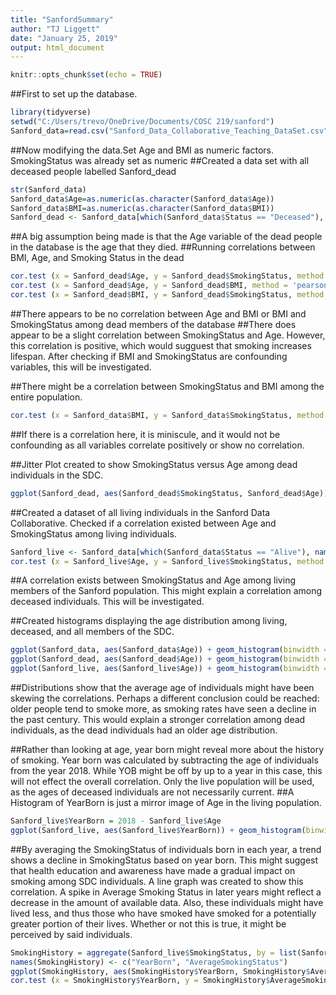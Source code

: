 ---
title: "SanfordSummary"
author: "TJ Liggett"
date: "January 25, 2019"
output: html_document
---

```{r setup, include=FALSE}
knitr::opts_chunk$set(echo = TRUE)
```


##First to set up the database.

```{r}
library(tidyverse)
setwd("C:/Users/trevo/OneDrive/Documents/COSC 219/sanford")
Sanford_data=read.csv("Sanford_Data_Collaborative_Teaching_DataSet.csv")
```

##Now modifying the data.Set Age and BMI as numeric factors. SmokingStatus was already set as numeric
##Created a data set with all deceased people labelled Sanford_dead 

```{r}
str(Sanford_data)
Sanford_data$Age=as.numeric(as.character(Sanford_data$Age))
Sanford_data$BMI=as.numeric(as.character(Sanford_data$BMI))
Sanford_dead <- Sanford_data[which(Sanford_data$Status == "Deceased"), names(Sanford_data) %in% c("ID", "Sex","Age","BMI","Diabetes","SmokingStatus")]
```


##A big assumption being made is that the Age variable of the dead people in the database is the age that they died.
##Running correlations between BMI, Age, and Smoking Status in the dead 

```{r}
cor.test (x = Sanford_dead$Age, y = Sanford_dead$SmokingStatus, method = 'pearson')
cor.test (x = Sanford_dead$Age, y = Sanford_dead$BMI, method = 'pearson')
cor.test (x = Sanford_dead$BMI, y = Sanford_dead$SmokingStatus, method = 'pearson')
```

##There appears to be no correlation between Age and BMI or BMI and SmokingStatus among dead members of the database
##There does appear to be a slight correlation between SmokingStatus and Age. However, this correlation is positive, which would sugguest that smoking increases lifespan. After checking if BMI and SmokingStatus are confounding variables, this will be investigated.


##There might be a correlation between SmokingStatus and BMI among the entire population.
```{r}
cor.test (x = Sanford_data$BMI, y = Sanford_data$SmokingStatus, method = 'pearson')
```

##If there is a correlation here, it is miniscule, and it would not be confounding as all variables correlate positively or show no correlation.

##Jitter Plot created to show SmokingStatus versus Age among dead individuals in the SDC.
```{r}
ggplot(Sanford_dead, aes(Sanford_dead$SmokingStatus, Sanford_dead$Age)) + geom_jitter(color = "midnightblue", size = 0.75) + theme_bw() + labs(title = "Figure 2.0: Age at Death and Smoking Status of Dead Individuals in the SDC", x = "Smoking Status", y = "Age at Death")
```

##Created a dataset of all living individuals in the Sanford Data Collaborative. Checked if a correlation existed between Age and SmokingStatus among living individuals.
```{r}
Sanford_live <- Sanford_data[which(Sanford_data$Status == "Alive"), names(Sanford_data) %in% c("ID", "Sex","Age","BMI","Diabetes","SmokingStatus")]
cor.test (x = Sanford_live$Age, y = Sanford_live$SmokingStatus, method = 'pearson')
```
##A correlation exists between SmokingStatus and Age among living members of the Sanford population. This might explain a correlation among deceased individuals. This will be investigated.

##Created histograms displaying the age distribution among living, deceased, and all members of the SDC.
```{r}
ggplot(Sanford_data, aes(Sanford_data$Age)) + geom_histogram(binwidth = 1, fill = "seashell4") + theme_bw() + labs(title = "Figure 3.0: Frequency of Age of Individuals in SDC", x = "Age", y = "Frequency")
ggplot(Sanford_dead, aes(Sanford_dead$Age)) + geom_histogram(binwidth = 1, fill = "seashell4") + theme_bw() + labs(title = "Figure 3.1: Frequency of Age of Deceased Individuals in SDC", x = "Age", y = "Frequency")
ggplot(Sanford_live, aes(Sanford_live$Age)) + geom_histogram(binwidth = 1, fill = "seashell4") + theme_bw() + labs(title = "Figure 3.2: Frequency of Age of Living Individuals in SDC", x = "Age", y = "Frequency")
```
##Distributions show that the average age of individuals might have been skewing the correlations. Perhaps a different conclusion could be reached: older people tend to smoke more, as smoking rates have seen a decline in the past century. This would explain a stronger correlation among dead individuals, as the dead individuals had an older age distribution.

##Rather than looking at age, year born might reveal more about the history of smoking. Year born was calculated by subtracting the age of individuals from the year 2018. While YOB might be off by up to a year in this case, this will not effect the overall correlation. Only the live population will be used, as the ages of deceased individuals are not necessarily current.
##A Histogram of YearBorn is just a mirror image of Age in the living population.
```{r}
Sanford_live$YearBorn = 2018 - Sanford_live$Age
ggplot(Sanford_live, aes(Sanford_live$YearBorn)) + geom_histogram(binwidth = 1, fill = "seashell4") + theme_bw() + labs(title = "Figure 3.3: Frequency of Year of Birth of Living Individuals in SDC", x = "Age", y = "Frequency")
```
##By averaging the SmokingStatus of individuals born in each year, a trend shows a decline in SmokingStatus based on year born. This might suggest that health education and awareness have made a gradual impact on smoking among SDC individuals. A line graph was created to show this correlation. A spike in Average Smoking Status in later years might reflect a decrease in the amount of available data. Also, these individuals might have lived less, and thus those who have smoked have smoked for a potentially greater portion of their lives. Whether or not this is true, it might be perceived by said individuals.
```{r}
SmokingHistory = aggregate(Sanford_live$SmokingStatus, by = list(Sanford_live$YearBorn), FUN = mean)
names(SmokingHistory) <- c("YearBorn", "AverageSmokingStatus")
ggplot(SmokingHistory, aes(SmokingHistory$YearBorn, SmokingHistory$AverageSmokingStatus)) + geom_line(color = "goldenrod4", size = 1) +theme_bw() + labs(title = "Figure 4.0: Average Smoking Status of Individuals Born from 1929 to 2000", x = "Year of Birth", y = "Average Smoking Status")
cor.test (x = SmokingHistory$YearBorn, y = SmokingHistory$AverageSmokingStatus, method = 'pearson')
```

